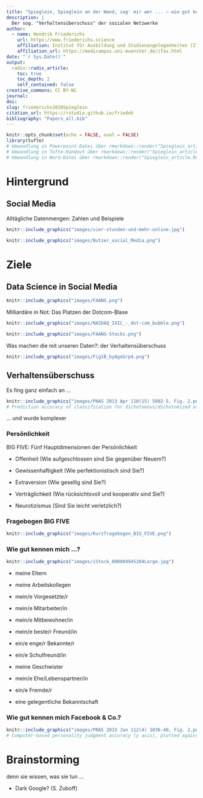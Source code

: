 ```yaml
---
title: "Spieglein, Spieglein an der Wand, sag' mir wer ... – wie gut kennen mich Facebook & Co.?"
description: |
  Der sog. "Verhaltensüberschuss" der sozialen Netzwerke
author:
  - name: Hendrik Friederichs
    url: https://www.friederichs.science
    affiliation: Institut für Ausbildung und Studienangelegenheiten (IfAS) der Medizinischen Fakultät Münster
    affiliation_url: https://medicampus.uni-muenster.de/ifas.html
date: "`r Sys.Date()`"
output: 
  radix::radix_article:
    toc: true
    toc_depth: 2
    self_contained: false
creative_commons: CC BY-NC
journal:
doi:
slug: friederichs2018Spieglein
citation_url: https://rstudio.github.io/friedeh
bibliography: "Papers_all.bib"
---
```


```r
knitr::opts_chunk$set(echo = FALSE, eval = FALSE)
library(tufte)
# Umwandlung in Powerpoint-Datei über rmarkdown::render("Spieglein_article.Rmd", output_format = "powerpoint_presentation", output_options = list(reference_doc = "my-styles.pptx"))
# Umwandlung in Tufte-Handout über rmarkdown::render("Spieglein_article.Rmd", output_format = "tufte_handout")
# Umwandlung in Word-Datei über rmarkdown::render("Spieglein_article.Rmd", output_format = "word_document")
```
# Hintergrund

## Social Media

Alltägliche Datenmengen: Zahlen und Beispiele

```r
knitr::include_graphics("images/vier-stunden-und-mehr-online.jpg")
```

```r
knitr::include_graphics("images/Nutzer_social_Media.png")
```



# Ziele

## Data Science in Social Media

```r
knitr::include_graphics("images/FAANG.png")
```

Milliardäre in Not: Das Platzen der Dotcom-Blase

```r
knitr::include_graphics("images/NASDAQ_IXIC_-_dot-com_bubble.png")
```

```r
knitr::include_graphics("images/FAANG-Stocks.png")
```

Was machen die mit unseren Daten?: der Verhaltensüberschuss

```r
knitr::include_graphics("images/Fig1B_byAgeGrp4.png")
```

## Verhaltensüberschuss
Es fing ganz einfach an ...

```r
knitr::include_graphics("images/PNAS 2013 Apr 110(15) 5802-5, Fig. 2.png")
# Prediction accuracy of classification for dichotomous/dichotomized attributes expressed by the AUC.
```

... und wurde komplexer

### Persönlichkeit
BIG FIVE: Fünf Hauptdimensionen der Persönlichkeit

* Offenheit (Wie aufgeschlossen sind Sie gegenüber Neuem?)

* Gewissenhaftigkeit (Wie perfektionistisch sind Sie?)

* Extraversion (Wie gesellig sind Sie?)

* Verträglichkeit (Wie rücksichtsvoll und kooperativ sind Sie?)

* Neurotizismus (Sind Sie leicht verletzlich?)

### Fragebogen BIG FIVE
```r
knitr::include_graphics("images/Kurzfragebogen_BIG_FIVE.png")
```

### Wie gut kennen mich ...?
<aside>
```r
knitr::include_graphics("images/iStock_000004945204Large.jpg")
```
</aside>

* meine Eltern

* meine Arbeitskollegen

* mein/e Vorgesetzte/r

* mein/e Mitarbeiter/in

* mein/e Mitbewohner/in

* mein/e beste/r Freund/in

* ein/e enge/r Bekannte/r

* ein/e Schulfreund/in

* meine Geschwister

* mein/e Ehe/Lebenspartner/in

* ein/e Fremde/r

* eine gelegentliche Bekanntschaft

### Wie gut kennen mich Facebook & Co.?

```r
knitr::include_graphics("images/PNAS 2015 Jan 112(4) 1036-40, Fig. 2.png")
# Computer-based personality judgment accuracy (y axis), plotted against the number of Likes available for prediction (x axis). The red line represents the average accuracy (correlation) of computers’ judgment across the five personality traits. The five-trait average accuracy of human judgments is positioned onto the computer accuracy curve. For example, the accuracy of an average human individual (r = 0.49) is matched by that of the computer models based on around 90–100 Likes. The computer accuracy curves are smoothed using a LOWESS approach. The gray ribbon represents the 95% CI. Accuracy was averaged using Fisher’s r-to-z transformation.
```

# Brainstorming
denn sie wissen, was sie tun ...

* Dark Google? (S. Zuboff)



